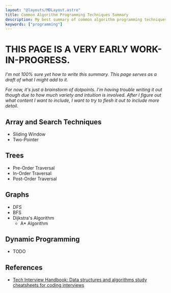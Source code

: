```yaml
---
layout: "@layouts/MDLayout.astro"
title: Common Algorithm Programming Techniques Summary
description: My best summary of common algorithm programming techniques!
keywords: ["programming"]
---
```


# THIS PAGE IS A VERY EARLY WORK-IN-PROGRESS.

*I'm not 100% sure yet how to write this summary. This page serves as a draft of what I might add to it.*

*For now, it's just a brainstorm of dotpoints. I'm having trouble writing it out though due to how much variety and intuition is involved. After I figure out what content I want to include, I want to try to flesh it out to include more detail.*


## Array and Search Techniques

- Sliding Window
- Two-Pointer


## Trees

- Pre-Order Traversal
- In-Order Traversal
- Post-Order Traversal


## Graphs

- DFS
- BFS
- Dijkstra's Algorithm
    - A\* Algorithm


## Dynamic Programming

- TODO


## References

- [Tech Interview Handbook: Data structures and algorithms study cheatsheets for coding interviews](https://www.techinterviewhandbook.org/algorithms/study-cheatsheet/)

